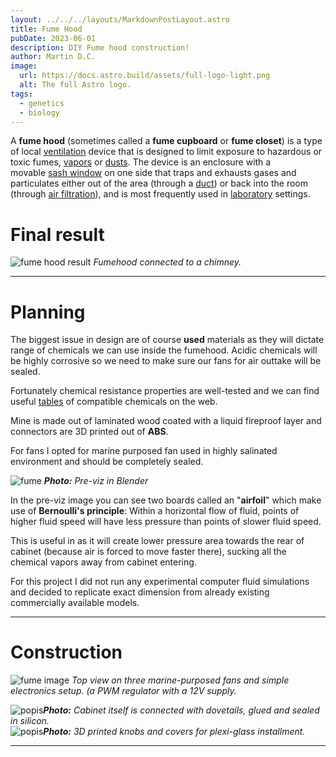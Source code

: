```yaml
---
layout: ../../../layouts/MarkdownPostLayout.astro
title: Fume Hood
pubDate: 2023-06-01
description: DIY Fume hood construction!
author: Martin D.C.
image:
  url: https://docs.astro.build/assets/full-logo-light.png
  alt: The full Astro logo.
tags:
  - genetics
  - biology
---
```



A **fume hood** (sometimes called a **fume cupboard** or **fume closet**) is a type of local [ventilation](https://en.wikipedia.org/wiki/Ventilation_(architecture) "Ventilation (architecture)") device that is designed to limit exposure to hazardous or toxic fumes, [vapors](https://en.wikipedia.org/wiki/Vapor "Vapor") or [dusts](https://en.wikipedia.org/wiki/Dust "Dust"). The device is an enclosure with a movable [sash window](https://en.wikipedia.org/wiki/Sash_window "Sash window") on one side that traps and exhausts gases and particulates either out of the area (through a [duct](https://en.wikipedia.org/wiki/Duct_(industrial_exhaust) "Duct (industrial exhaust)")) or back into the room (through [air filtration](https://en.wikipedia.org/wiki/Air_filter "Air filter")), and is most frequently used in [laboratory](https://en.wikipedia.org/wiki/Laboratory "Laboratory") settings.


# Final result

![fume hood result](fume1.jpg)
*Fumehood connected to a chimney.*

---
# Planning

The biggest issue in design are of course **used** materials as they will dictate range of chemicals we can use inside the fumehood. Acidic chemicals will be highly corrosive so we need to make sure our fans for air outtake will be sealed.

Fortunately chemical resistance properties are well-tested and we can find useful [tables](https://www.google.com/search?sca_esv=a48dbaf87d89a746&rlz=1C1BYYL_csCZ1083CZ1083&sxsrf=ACQVn0_ihCPE-6el9ogjdkzx1StmpmTSiQ:1707064253086&q=abs+chemical+resistance&tbm=isch&source=lnms&sa=X&ved=2ahUKEwj2wafzjZKEAxXcxQIHHSvvD-cQ0pQJegQIDBAB&biw=818&bih=851&dpr=1.56#imgrc=rVRHYNYrTx1yAM) of compatible chemicals on the web.

Mine is made out of laminated wood coated with a liquid fireproof layer and connectors are 3D printed out of **ABS**.

For fans I opted for marine purposed fan used in highly salinated environment and should be completely sealed.



![fume](fume8.jpg)
***Photo:** Pre-viz in Blender*

In the pre-viz image you can see two boards called an "**airfoil**" which make use of **Bernoulli's principle**: Within a horizontal flow of fluid, points of higher fluid speed will have less pressure than points of slower fluid speed.

This is useful in as it will create lower pressure area towards the rear of cabinet (because air is forced to move faster there), sucking all the chemical vapors away from cabinet entering.

For this project I did not run any experimental computer fluid simulations and decided to replicate exact dimension from already existing commercially available models. 

---
# Construction

![fume image](fume9.jpg)
*Top view on three marine-purposed fans and simple electronics setup. (a PWM regulator with a 12V supply.*



<div class='grid'>
<div><Image src={fume5} alt='popis'/><em><strong>Photo:</strong> Cabinet itself is connected with dovetails, glued and sealed in silicon.</em></div>
<div><Image src={fume6} alt='popis'/><em><strong>Photo:</strong> 3D printed knobs and covers for plexi-glass installment.</em></div>
</div>

---